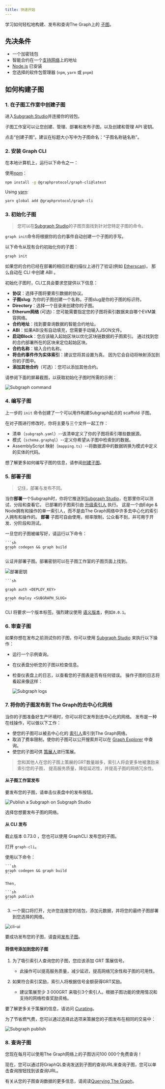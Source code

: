 ```yaml
---
title: 快速开始
---
```


学习如何轻松地构建、发布和查询The Graph上的 [子图](/subgraphs/developing/developer-faq/#1-what-is-a-subgraph)。

## 先决条件

- 一个加密钱包
- 智能合约在一个[支持网络](/supported-networks/)上的地址
- [Node.js](https://nodejs.org/) 已安装
- 您选择的软件包管理器 (`npm`, `yarn` 或 `pnpm`)

## 如何构建子图

### 1. 在子图工作室中创建子图

进入[Subgraph Studio](https://thegraph.com/studio/)并连接你的钱包。

子图工作室可以让您创建、管理、部署和发布子图，以及创建和管理 API 密钥。

点击“创建子图”。建议在标题大小写中为子图命名：“子图名称链名称”。

### 2. 安装 Graph CLI

在本地计算机上，运行以下命令之一：

使用[npm](https://www.npmjs.com/)：

```sh
npm install -g @graphprotocol/graph-cli@latest
```

Using [yarn](https://yarnpkg.com/):

```sh
yarn global add @graphprotocol/graph-cli
```

### 3. 初始化子图

> 您可以在[Subgraph Studio](https://thegraph.com/studio/)的子图页面找到针对您特定子图的命令。

`graph init`命令将根据你的合约事件自动创建一个子图的手写。

以下命令从现有合约初始化你的子图：

```sh
graph init
```

如果您的合约已经在部署的相应拦截扫描仪上进行了验证(例如 [Etherscan](https://etherscan.io/))， 那么自动在 CLI 中创建 ABI 。

初始化子图时，CLI工具会要求您提供以下信息：

- **协议**：选择子图将要索引数据的协议。
- **子图slug**: 为你的子图创建一个名称。子图slug是你的子图的标识符。
- **Directory**：选择一个目录来创建你的子图。
- **Etherum网络** (可选)：您可能需要指定您的子图将索引数据来自哪个EVM兼容网络。
- **合约地址**：找到要查询数据的智能合约地址。
- **ABI**：如果ABI没有自动填充，您需要手动输入JSON文件。
- **启动Block**：您应该输入起始区块以优化区块链数据的子图索引。 通过找到您的合约部署所在的区块来定位起始区块。
- **合约名称**：输入合约名称。
- **将合约事件作为实体索引**：建议您将其设置为真。 因为它会自动将映射添加到你的子图中。
- **添加其他合约**（可选）：您可以添加其他合约。

请参阅下面的屏幕截图，以获取初始化子图时所需的示例：

![Subgraph command](/img/CLI-Example.png)

### 4. 编写子图

上一步的 `init` 命令创建了一个可以用作构建Subgraph起点的 scaffold 子图。

在对子图进行修改时，你将主要与三个文件一起工作：

- 清单（`subgraph.yaml`）--该清单定义了你的子图将索引哪些数据源。
- 模式（`schema.graphql`）--定义你希望从子图中检索到的数据。
- AssemblyScript 映射（`mapping.ts`）--将数据源中的数据转换为模式中定义的实体的代码。

想了解更多如何编写子图的信息，请参阅[创建子图](/developing/creating-a-subgraph/)。

### 5. 部署子图

> 记住，部署与发布不同。

当你**部署**一个Subgraph时，你将它推送到[Subgraph Studio](https://thegraph.com/studio/)，在那里你可以测试、分段和查看它。 已部署的子图索引由 [升级索引人](https://thegraph.com/blog/upgrade-indexer/) 执行。 这是一个由Edge & Node拥有和操作的单一索引人，而不是由The Graph网络中许多去中心化的索引人拥有和操作的。 **部署** 子图可自由使用，频率限制，公众看不到，并可用于开发、分阶段和测试。

一旦您的子图被编写好，请运行以下命令：

````
```sh
graph codegen && graph build
```
````

认证并部署子图。部署密钥可以在子图工作室的子图页面上找到。

![部署密钥](/img/subgraph-studio-deploy-key.jpg)

````
```sh

graph auth <DEPLOY_KEY>

graph deploy <SUBGRAPH_SLUG>
```
````

CLI 将要求一个版本标签。强烈建议使用 [语义版本](https://semver.org/)，例如`0.0.1`。

### 6. 审查子图

如果你想在发布之前测试你的子图，你可以使用 [Subgraph Studio](https://thegraph.com/studio/) 来执行以下操作：

- 运行一个示例查询。
- 在仪表盘分析您的子图以检查信息。
- 检查仪表盘上的日志，以查看您的子图表是否有任何错误。 操作子图的日志将看起来像这样：

  ![Subgraph logs](/img/subgraph-logs-image.png)

### 7. 将你的子图发布到 The Graph的去中心化网络

当你的子图准备好生产环境时，你可以将它发布到去中心化的网络。 发布是一种在线操作，可以做以下工作：

- 使您的子图可以被去中心化的 [索引人](/indexing/overview/)索引到The Graph网络。
- 取消了费率限制，使你的子图可以公开搜索并可以在 [Graph Explorer](https://thegraph.com/explorer/) 中查询。
- 使您的子图可供 [策展人](/resources/roles/curating/)进行策展。

> 您和其他人在您的子图上策展的GRT数量越多，索引人将会更多地被激励来索引您的子图， 提高服务质量，降低延迟性，并提高子图的网络冗余性。

#### 从子图工作室发布

要发布您的子图，请单击仪表盘中的发布按钮。

![Publish a Subgraph on Subgraph Studio](/img/publish-sub-transfer.png)

选择您想要发布子图的网络。

#### 从 CLI 发布

截止版本 0.73.0 ，您也可以使用 GraphCLI 发布您的子图。

打开 `graph-cli`。

使用以下命令：

````
```sh
graph codegen && graph build
```

Then,

```sh
graph publish
```
````

3. 一个窗口将打开，允许您连接您的钱包，添加元数据，并将您的最终子图部署到您选择的网络。

![cli-ui](/img/cli-ui.png)

要成功发布您的子图，请査阅[发布子图](/subgraphs/developing/publishing/publishing-a-subgraph/)。

#### 将信号添加到您的子图

1. 为了吸引索引人查询您的子图，您应该添加 GRT 策展信号。

   - 此操作可以提高服务质量，减少延迟，提高网络冗余性和子图的可用性。

2. 如果符合索引奖励，索引人将根据信号金额获得GRT奖励。

   - 建议策展至少 3 000GRT 来吸引3个索引人。根据子图功能的使用情况和支持的网络检查奖励资格。

要了解更多关于策展的信息，请访问 [Curating](/resources/roles/curating/)。

为了节省燃气费，您可以通过选择此选项来策展您的子图发布在相同的交易中：

![Subgraph publish](/img/studio-publish-modal.png)

### 8. 查询子图

您现在每月可以使用The Graph网络上的子图访问100 000个免费查询！

现在，您可以通过将GraphQL查询发送到子图的查询URL来查询子图，您可以单击查询按钮找到该查询URL。

有关从您的子图查询数据的更多信息，请阅读[Querying The Graph](/subgraphs/querying/introduction/)。
